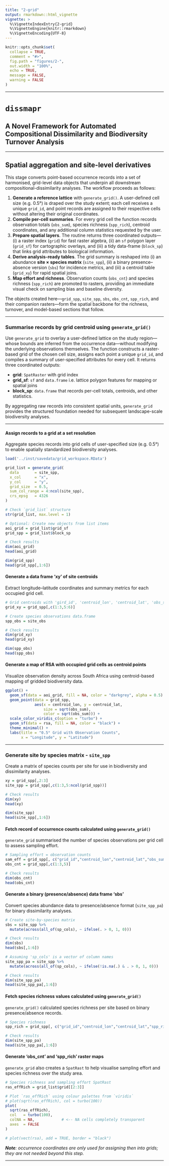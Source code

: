 ```yaml
---
title: "2-grid"
output: rmarkdown::html_vignette
vignette: >
  %\VignetteIndexEntry{2-grid}
  %\VignetteEngine{knitr::rmarkdown}
  %\VignetteEncoding{UTF-8}
---
```


```r
knitr::opts_chunk$set(
  collapse = TRUE,
  comment = "#>",
  fig.path = "figures/2-",
  out.width = "100%",
  echo = TRUE,
  message = FALSE,
  warning = FALSE
)
```

------------------------------------------------------------------------

# `dissmapr`

## A Novel Framework for Automated Compositional Dissimilarity and Biodiversity Turnover Analysis

------------------------------------------------------------------------

## Spatial aggregation and site-level derivatives

This stage converts point-based occurrence records into a set of harmonised, grid-level data objects that underpin all downstream compositional-dissimilarity analyses. The workflow proceeds as follows:

1. **Generate a reference lattice** with `generate_grid()`. A user-defined cell size (e.g. 0.5°) is draped over the study extent; each cell receives a unique `grid_id`, and point records are assigned to their respective cells without altering their original coordinates.  
2. **Compile per-cell summaries**. For every grid cell the function records observation totals (`obs_sum`), species richness (`spp_rich`), centroid coordinates, and any additional column statistics requested by the user.  
3. **Prepare spatial layers**. The routine returns three coordinated outputs—(i) a raster index (`grid`) for fast raster algebra, (ii) an `sf` polygon layer (`grid_sf`) for cartographic overlays, and (iii) a tidy data-frame (`block_sp`) that links grid attributes to biological information.  
4. **Derive analysis-ready tables**. The grid summary is reshaped into (i) an abundance **site × species matrix** (`site_spp`), (ii) a binary presence–absence version (`sbs`) for incidence metrics, and (iii) a centroid table (`grid_xy`) for rapid spatial joins.  
5. **Map effort and richness**. Observation counts (`obs_cnt`) and species richness (`spp_rich`) are promoted to rasters, providing an immediate visual check on sampling bias and baseline diversity.

The objects created here—`grid_spp`, `site_spp`, `sbs`, `obs_cnt`, `spp_rich`, and their companion rasters—form the spatial backbone for the richness, turnover, and model-based sections that follow.

------------------------------------------------------------------------

### Summarise records by grid centroid using `generate_grid()`

Use `generate_grid` to overlay a user-defined lattice on the study region—whose bounds are inferred from the occurrence data—without modifying the underlying observations themselves. The function constructs a raster‐based grid of the chosen cell size, assigns each point a unique `grid_id`, and compiles a summary of user-specified attributes for every cell. It returns three coordinated outputs: 

*  **grid**: `SpatRaster` with grid index 
*  **grid_sf**: `sf` and `data.frame` i.e. lattice polygon features for mapping or spatial joins 
*  **block_sp**: `data.frame` that records per-cell totals, centroids, and other statistics. 

By aggregating raw records into consistent spatial units, `generate_grid` provides the structured foundation needed for subsequent landscape-scale biodiversity analyses.

------------------------------------------------------------------------

#### Assign records to a grid at a set resolution

Aggregate species records into grid cells of user-specified size (e.g. 0.5°) to enable spatially standardized biodiversity analyses.

```r
load('../inst/savedata/grid_workspace.RData')
```

```r
grid_list = generate_grid(
  data       = site_spp,
  x_col      = "x",
  y_col      = "y",
  grid_size  = 0.5,
  sum_col_range = 4:ncol(site_spp),
  crs_epsg   = 4326
)

# Check `grid_list` structure
str(grid_list, max.level = 1)

# Optional: Create new objects from list items
aoi_grid = grid_list$grid_sf
grid_spp = grid_list$block_sp

# Check results
dim(aoi_grid)
head(aoi_grid)

dim(grid_spp)
head(grid_spp[,1:6])
```

#### Generate a data frame 'xy' of site centroids

Extract longitude--latitude coordinates and summary metrics for each occupied grid cell.

```r
# Grid centroids with 'gird_id', 'centroid_lon', 'centroid_lat', 'obs_sum' and `spp_rich`
grid_xy = grid_spp[,c(1:3,5:6)]

# Create species observations data.frame
spp_obs = site_obs

# Check results
dim(grid_xy)
head(grid_xy)

dim(spp_obs)
head(spp_obs)
```

#### Generate a map of RSA with occupied grid cells as centroid points

Visualize observation density across South Africa using centroid-based mapping of gridded biodiversity data.

```r
ggplot() +
  geom_sf(data = aoi_grid, fill = NA, color = "darkgrey", alpha = 0.5) +
  geom_point(data = grid_spp,
             aes(x = centroid_lon, y = centroid_lat,
                 size = sqrt(obs_sum),
                 color = sqrt(obs_sum))) +
  scale_color_viridis_c(option = "turbo") +
  geom_sf(data = rsa, fill = NA, color = "black") +
  theme_minimal() +
  labs(title = "0.5° Grid with Observation Counts",
       x = "Longitude", y = "Latitude")
```

------------------------------------------------------------------------

### Generate site by species matrix - `site_spp`

Create a matrix of species counts per site for use in biodiversity and dissimilarity analyses.

```r
xy = grid_spp[,2:3]
site_spp = grid_spp[,c(1:3,5:ncol(grid_spp))]

# Check results
dim(xy)
head(xy)

dim(site_spp)
head(site_spp[,1:6])
```

#### Fetch record of occurrence counts calculated using `generate_grid()`

`generate_grid` summarised the number of species observations per grid cell to assess sampling effort.

```r
# Sampling effort = observation counts
sam_eff = grid_spp[, c("grid_id","centroid_lon","centroid_lat","obs_sum")]
obs_cnt = grid_spp[,c(1:3,5)]

# Check results
dim(obs_cnt)
head(obs_cnt)
```

#### Generate a binary (presence/absence) data frame 'sbs'

Convert species abundance data to presence/absence format (`site_spp_pa`) for binary dissimilarity analyses.

```r
# Create site-by-species matrix
sbs = site_spp %>%
  mutate(across(all_of(sp_cols), ~ ifelse(. > 0, 1, 0)))

# Check results
dim(sbs)
head(sbs[,1:6])

# Assuming 'sp_cols' is a vector of column names
site_spp_pa = site_spp %>%
  mutate(across(all_of(sp_cols), ~ ifelse(!is.na(.) & . > 0, 1, 0)))

# Check results
dim(site_spp_pa)
head(site_spp_pa[,1:6])
```

#### Fetch species richness values calculated using `generate_grid()`

`generate_grid()` calculated species richness per site based on binary presence/absence records.

```r
# Species richness
spp_rich = grid_spp[, c("grid_id","centroid_lon","centroid_lat","spp_rich")]

# Check results
dim(site_spp_pa)
head(site_spp_pa[,1:6])
```

#### Generate 'obs_cnt' and 'spp_rich' raster maps

`generate_grid` also creates a `SpatRast` to help visualise sampling effort and species richness over the study area.

```r
# Species richness and sampling effort SpatRast
ras_effRich = grid_list$grid[[2:3]]

# Plot `ras_effRich` using colour palettes from `viridis`
# plot(sqrt(ras_effRich), col = turbo(100))
plot(
  sqrt(ras_effRich),
  col   = turbo(100),
  colNA = NA,            # <-- NA cells completely transparent
  axes  = FALSE
)

# plot(vect(rsa), add = TRUE, border = "black")
```

***Note**: occurrence coordinates are only used for assigning then into grids; they are not needed beyond this step.*

------------------------------------------------------------------------
